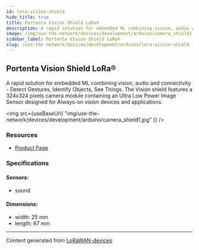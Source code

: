 ```yaml
---
id: lora-vision-shield
hide_title: true
title: Portenta Vision Shield LoRa®
description: A rapid solution for embedded ML combining vision, audio and connectivity - Detect Gestures, Identify Objects, See Things. The Vision shield features a 324x324 pixels camera module containing an Ultra Low Power Image Sensor designed for Always-on vision devices and applications.
image: /img/use-the-network/devices/development/arduino/camera_shield1.jpg
sidebar_label: Portenta Vision Shield LoRa®
slug: /use-the-network/devices/development/arduino/lora-vision-shield
---
```



## Portenta Vision Shield LoRa®

A rapid solution for embedded ML combining vision, audio and connectivity - Detect Gestures, Identify Objects, See Things. The Vision shield features a 324x324 pixels camera module containing an Ultra Low Power Image Sensor designed for Always-on vision devices and applications.

<img
src={useBaseUrl(
"img/use-the-network/devices/development/arduino/camera_shield1.jpg"
)}
/>

### Resources

- [Product Page](https://store.arduino.cc/portenta-vision-shield)

### Specifications

#### Sensors:
- sound
#### Dimensions:
- width: 25 mm
- length: 67 mm



---
Content generated from [LoRaWAN-devices](https://github.com/TheThingsNetwork/lorawan-devices)
